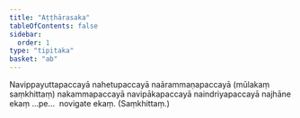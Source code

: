 ```yaml
---
title: "Aṭṭhārasaka"
tableOfContents: false
sidebar:
  order: 1
type: "tipitaka"
basket: "ab"
---
```



<DynamicBreadcrumb />

<Paragraph number="1256">
Navippayuttapaccayā nahetupaccayā naārammaṇapaccayā (mūlakaṃ saṃkhittaṃ) nakammapaccayā navipākapaccayā naindriyapaccayā najhāne ekaṃ …pe…  novigate ekaṃ. (Saṃkhittaṃ.)
</Paragraph>